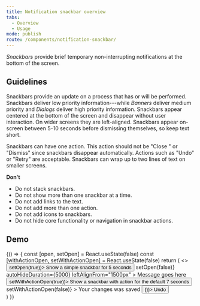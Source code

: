 ```yaml
---
title: Notification snackbar overview
tabs:
  - Overview
  - Usage
mode: publish
route: /components/notification-snackbar/
---
```



_Snackbars_ provide brief temporary non-interrupting notifications at the bottom of the screen.

<!--One to two sentences as an introduction to the component-->

## Guidelines

<!--List how to use it, sizes, widths, grid interactions, color allowances -->

Snackbars provide an update on a process that has or will be performed. Snackbars deliver low priority information---while _Banners_ deliver medium priority and _Dialogs_ deliver high priority information. Snackbars appear centered at the bottom of the screen and disappear without user interaction. On wider screens they are left-aligned. Snackbars appear on-screen between 5-10 seconds before dismissing themselves, so keep text short.

Snackbars can have one action. This action should not be "Close " or "Dismiss" since snackbars disappear automatically. Actions such as "Undo" or "Retry" are acceptable. Snackbars can wrap up to two lines of text on smaller screens.

**Don't**

<!--Bullet point list if needed -->

- Do not stack snackbars.
- Do not show more than one snackbar at a time.
- Do not add links to the text.
- Do not add more than one action.
- Do not add icons to snackbars.
- Do not hide core functionality or navigation in snackbar actions.

<FigmaImage
  url="https://www.figma.com/file/0bGXR2sCwMVSDNyyzu5BXrO5/UI%E2%80%94User-Interface?node-id=2642%3A13297"
  alt="Figma design of snackbar"
/>

## Demo

<Playground>
  {() => {
    const [open, setOpen] = React.useState(false)
    const [withActionOpen, setWithActionOpen] = React.useState(false)
    return (
      <>
        <div>
          <Button type="button" onClick={() => setOpen(true)}>
            Show a simple snackbar for 5 seconds
          </Button>
          <Snackbar
            open={open}
            onClose={() => setOpen(false)}
            autoHideDuration={5000}
            leftAlignFrom="1500px"
          >
            Message goes here
          </Snackbar>
        </div>
        <div style={{ marginTop: '1rem' }}>
          <Button type="button" onClick={() => setWithActionOpen(true)}>
            Show a snackbar with action for the default 7 seconds
          </Button>
          <Snackbar
            open={withActionOpen}
            onClose={() => setWithActionOpen(false)}
          >
            Your changes was saved
            <Snackbar.SnackbarAction>
              <Button variant="ghost" type="button" onClick={() => {}}>
                Undo
              </Button>
            </Snackbar.SnackbarAction>
          </Snackbar>
        </div>
      </>
    )
  }}
</Playground>
